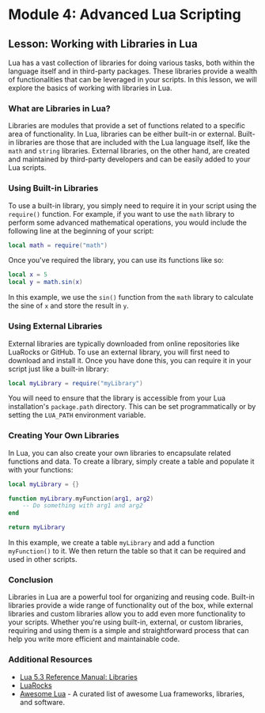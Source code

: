 # Module 4: Advanced Lua Scripting
## Lesson: Working with Libraries in Lua

Lua has a vast collection of libraries for doing various tasks, both within the language itself and in third-party packages. These libraries provide a wealth of functionalities that can be leveraged in your scripts. In this lesson, we will explore the basics of working with libraries in Lua.

### What are Libraries in Lua?

Libraries are modules that provide a set of functions related to a specific area of functionality. In Lua, libraries can be either built-in or external. Built-in libraries are those that are included with the Lua language itself, like the `math` and `string` libraries. External libraries, on the other hand, are created and maintained by third-party developers and can be easily added to your Lua scripts.

### Using Built-in Libraries

To use a built-in library, you simply need to require it in your script using the `require()` function. For example, if you want to use the `math` library to perform some advanced mathematical operations, you would include the following line at the beginning of your script:

```lua
local math = require("math")
```

Once you've required the library, you can use its functions like so:

```lua
local x = 5
local y = math.sin(x)
```

In this example, we use the `sin()` function from the `math` library to calculate the sine of `x` and store the result in `y`.

### Using External Libraries

External libraries are typically downloaded from online repositories like LuaRocks or GitHub. To use an external library, you will first need to download and install it. Once you have done this, you can require it in your script just like a built-in library:

```lua
local myLibrary = require("myLibrary")
```

You will need to ensure that the library is accessible from your Lua installation's `package.path` directory. This can be set programmatically or by setting the `LUA_PATH` environment variable.

### Creating Your Own Libraries

In Lua, you can also create your own libraries to encapsulate related functions and data. To create a library, simply create a table and populate it with your functions:

```lua
local myLibrary = {}

function myLibrary.myFunction(arg1, arg2)
    -- Do something with arg1 and arg2
end

return myLibrary
```

In this example, we create a table `myLibrary` and add a function `myFunction()` to it. We then return the table so that it can be required and used in other scripts.

### Conclusion

Libraries in Lua are a powerful tool for organizing and reusing code. Built-in libraries provide a wide range of functionality out of the box, while external libraries and custom libraries allow you to add even more functionality to your scripts. Whether you're using built-in, external, or custom libraries, requiring and using them is a simple and straightforward process that can help you write more efficient and maintainable code.

### Additional Resources

- [Lua 5.3 Reference Manual: Libraries](https://www.lua.org/manual/5.3/manual.html#6.3)
- [LuaRocks](https://luarocks.org/)
- [Awesome Lua](https://github.com/LewisJEllis/awesome-lua) - A curated list of awesome Lua frameworks, libraries, and software.